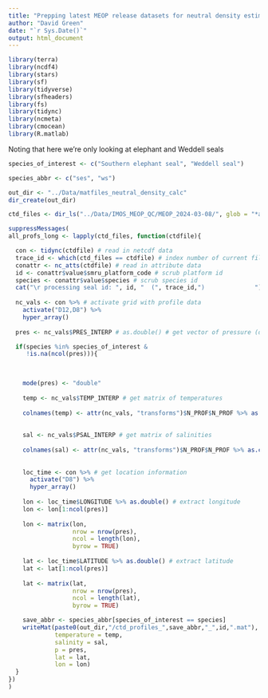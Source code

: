 ```yaml
---
title: "Prepping latest MEOP release datasets for neutral density estimation"
author: "David Green"
date: "`r Sys.Date()`"
output: html_document
---
```


```r
library(terra)
library(ncdf4)
library(stars)
library(sf)
library(tidyverse)
library(sfheaders)
library(fs)
library(tidync)
library(ncmeta)
library(cmocean)
library(R.matlab)
```

Noting that here we're only looking at elephant and Weddell seals
```r

species_of_interest <- c("Southern elephant seal", "Weddell seal")

species_abbr <- c("ses", "ws")

out_dir <- "../Data/matfiles_neutral_density_calc"
dir_create(out_dir)
```

```r

ctd_files <- dir_ls("../Data/IMOS_MEOP_QC/MEOP_2024-03-08/", glob = "*all_prof.nc", recurse = TRUE)

suppressMessages(
all_profs_long <- lapply(ctd_files, function(ctdfile){

  con <- tidync(ctdfile) # read in netcdf data
  trace_id <- which(ctd_files == ctdfile) # index number of current file (for troubleshooting)
  conattr <- nc_atts(ctdfile) # read in attribute data
  id <- conattr$value$smru_platform_code # scrub platform id
  species <- conattr$value$species # scrub species id
  cat("\r processing seal id: ", id, "  (", trace_id,")              ")
  
  nc_vals <- con %>% # activate grid with profile data
    activate("D12,D8") %>%
    hyper_array()
    
  pres <- nc_vals$PRES_INTERP # as.double() # get vector of pressure (depths)

  if(species %in% species_of_interest &
     !is.na(ncol(pres))){
  

    
    mode(pres) <- "double"
    
    temp <- nc_vals$TEMP_INTERP # get matrix of temperatures
    
    colnames(temp) <- attr(nc_vals, "transforms")$N_PROF$N_PROF %>% as.character()
  
  
    sal <- nc_vals$PSAL_INTERP # get matrix of salinities
    
    colnames(sal) <- attr(nc_vals, "transforms")$N_PROF$N_PROF %>% as.character()
    
    
    loc_time <- con %>% # get location information
      activate("D8") %>% 
      hyper_array()
    
    lon <- loc_time$LONGITUDE %>% as.double() # extract longitude
    lon <- lon[1:ncol(pres)]
    
    lon <- matrix(lon, 
                  nrow = nrow(pres),
                  ncol = length(lon),
                  byrow = TRUE)
    
    lat <- loc_time$LATITUDE %>% as.double() # extract latitude
    lat <- lat[1:ncol(pres)]
    
    lat <- matrix(lat, 
                  nrow = nrow(pres),
                  ncol = length(lat),
                  byrow = TRUE)

    save_abbr <- species_abbr[species_of_interest == species]
    writeMat(paste0(out_dir,"/ctd_profiles_",save_abbr,"_",id,".mat"), 
             temperature = temp, 
             salinity = sal, 
             p = pres, 
             lat = lat, 
             lon = lon)
  }
})
)

```
